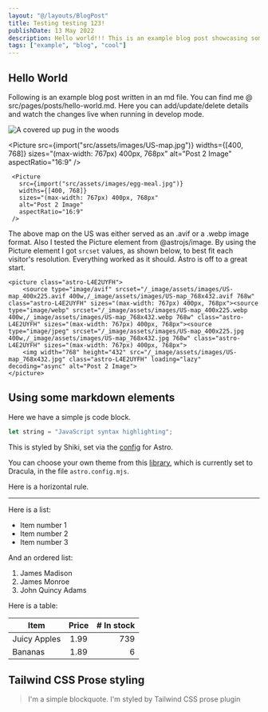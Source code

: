 ```yaml
---
layout: "@/layouts/BlogPost"
title: Testing testing 123!
publishDate: 13 May 2022
description: Hello world!!! This is an example blog post showcasing some of the cool stuff Astro Cactus theme can do.
tags: ["example", "blog", "cool"]
---
```





## Hello World

Following is an example blog post written in an md file. You can find me @ src/pages/posts/hello-world.md. Here you can add/update/delete details and watch the changes live when running in develop mode.

<Image
	src="https://picsum.photos/id/1025/550/460"
	alt="A covered up pug in the woods"
	width={550}
	height={460}
/>

<Picture
		src={import("src/assets/images/US-map.jpg")}
		widths={[400, 768]}
		sizes="(max-width: 767px) 400px, 768px"
		alt="Post 2 Image"
		aspectRatio="16:9"
	  />
	 
	 
	 <Picture
	   src={import("src/assets/images/egg-meal.jpg")}
	   widths={[400, 768]}
	   sizes="(max-width: 767px) 400px, 768px"
	   alt="Post 2 Image"
	   aspectRatio="16:9"
	 />


The above map on the US was either served as an .avif or a .webp image format.
Also I tested the Picture element from @astrojs/image. By using the Picture element I got ```srcset``` values, as shown below, to best fit each visitor's resolution. Everything worked as it should. Astro is off to a great start.
```
<picture class="astro-L4E2UYFH">
	<source type="image/avif" srcset="/_image/assets/images/US-map_400x225.avif 400w,/_image/assets/images/US-map_768x432.avif 768w" class="astro-L4E2UYFH" sizes="(max-width: 767px) 400px, 768px"><source type="image/webp" srcset="/_image/assets/images/US-map_400x225.webp 400w,/_image/assets/images/US-map_768x432.webp 768w" class="astro-L4E2UYFH" sizes="(max-width: 767px) 400px, 768px"><source type="image/jpeg" srcset="/_image/assets/images/US-map_400x225.jpg 400w,/_image/assets/images/US-map_768x432.jpg 768w" class="astro-L4E2UYFH" sizes="(max-width: 767px) 400px, 768px">
	<img width="768" height="432" src="/_image/assets/images/US-map_768x432.jpg" class="astro-L4E2UYFH" loading="lazy" decoding="async" alt="Post 2 Image">
</picture>
```





## Using some markdown elements

Here we have a simple js code block.

```js
let string = "JavaScript syntax highlighting";
```

This is styled by Shiki, set via the [config](https://docs.astro.build/en/guides/markdown-content/#syntax-highlighting) for Astro.

You can choose your own theme from this [library](https://github.com/shikijs/shiki/blob/main/docs/themes.md#all-themes), which is currently set to Dracula, in the file `astro.config.mjs`.

Here is a horizontal rule.

---

Here is a list:

- Item number 1
- Item number 2
- Item number 3

And an ordered list:

1. James Madison
2. James Monroe
3. John Quincy Adams

Here is a table:

| Item         | Price | # In stock |
| ------------ | :---: | ---------: |
| Juicy Apples | 1.99  |        739 |
| Bananas      | 1.89  |          6 |

## Tailwind CSS Prose styling

> I'm a simple blockquote.
> I'm styled by Tailwind CSS prose plugin